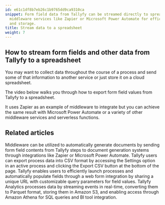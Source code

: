 ```yaml
---
id: e61c1df8b7eb26c1b9765dd9ca9310ca
snippet: Form field data from Tallyfy can be streamed directly to spreadsheets using
  middleware services like Zapier or Microsoft Power Automate for efficient data collection
  and storage.
title: Stream data to a spreadsheet
weight: 7
---
```


## How to stream form fields and other data from Tallyfy to a spreadsheet

You may want to collect data throughout the course of a process and send some of that information to another service or just store it on a cloud spreadsheet.

The video below walks you through how to export form field values from Tallyfy to a spreadsheet.

It uses Zapier as an example of middleware to integrate but you can achieve the same result  with Microsoft Power Automate or a variety of other middleware services and serverless functions.

<lite-vimeo videoid="349793950"></lite-vimeo>


## Related articles
<CardGrid>
<LinkTitleCard header="<b>Documents > Send data to document creation systems</b>" href="/products/pro/documenting/documents/how-to-generate-documents-from-form-fields/" > Middleware can be utilized to automatically generate documents by sending form field contents from Tallyfy steps to document generation systems through integrations like Zapier or Microsoft Power Automate. </LinkTitleCard>
<LinkTitleCard header="<b>Processes > Export process to CSV</b>" href="/products/pro/tracking-and-tasks/processes/how-can-i-export-tallyfy-processes-to-csv/" > Tallyfy users can export process data into CSV format by accessing the Settings option in an active process and clicking the Export CSV button at the bottom of the page. </LinkTitleCard>
<LinkTitleCard header="<b>Launching > Launch a process from a web form</b>" href="/products/pro/launching/how-to-launch-a-tallyfy-process-from-a-webform/" > Tallyfy enables users to efficiently launch processes and automatically populate fields through a web form integration by sharing a unique URL with customizable query parameters for field values. </LinkTitleCard>
<LinkTitleCard header="<b>Analytics > How Tallyfy Analytics works</b>" href="/products/pro/integrations/analytics/how-does-tallyfy-analytics-process-my-data/" > Tallyfy Analytics processes data by streaming events in real-time, converting them to Parquet format, storing them in Amazon S3, and enabling access through Amazon Athena for SQL queries and BI tool integration. </LinkTitleCard>
</CardGrid>